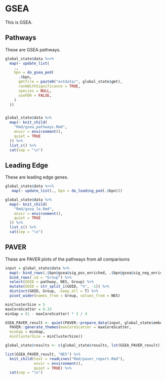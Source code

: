 # GSEA

This is GSEA.

## Pathways

These are GSEA pathways.

```r
global_state$data %<>%
  map(~ update_list(
    .,
    bpn = do_gsea_pod(
      .$bpn,
      gmtfile = paste0("extdata/", global_state$gmt),
      rankWithSignificance = TRUE,
      species = NULL,
      useFDR = FALSE,
    )
  ))


global_state$data %>%
  map(~ knit_child(
    "Rmd/gsea_pathways.Rmd",
    envir = environment(),
    quiet = TRUE
  )) %>%
  list_c() %>%
  cat(sep = "\n")
``` 

## Leading Edge

These are leading edge genes.

```r
global_state$data %<>%
   map(~ update_list(., bpn = do_leading_pod(.$bpn)))

global_state$data %>%
  map(~ knit_child(
    "Rmd/gsea_le.Rmd",
    envir = environment(),
    quiet = TRUE
  )) %>%
  list_c() %>%
  cat(sep = "\n")
``` 

## PAVER

These are PAVER plots of the pathways from all comparisons

```r
input = global_state$data %>%
  map(~ bind_rows(.$bpn@gsea@sig_pos_enriched, .$bpn@gsea@sig_neg_enriched)) %>%
  bind_rows(.id = "Group") %>%
  select(GOID = pathway, NES, Group) %>%
  mutate(GOID = str_split_i(GOID, "%", -1)) %>%
  distinct(GOID, Group, .keep_all = T) %>%
  pivot_wider(names_from = Group, values_from = NES)

minClusterSize = 5
maxCoreScatter = 0.33
minGap = (1 - maxCoreScatter) * 3 / 4

GSEA_PAVER_result <- quiet(PAVER::prepare_data(input, global_state$embeddings, global_state$term2name) %>%
  PAVER::generate_themes(maxCoreScatter = maxCoreScatter,
  minGap = minGap,
  minClusterSize = minClusterSize))

global_state$results <- c(global_state$results, lst(GSEA_PAVER_result))

list(GSEA_PAVER_result, "NES") %>%
  knit_child(text = readLines("Rmd/paver_report.Rmd"),
             envir = environment(),
             quiet = TRUE) %>%
  cat(sep = "\n")
```
